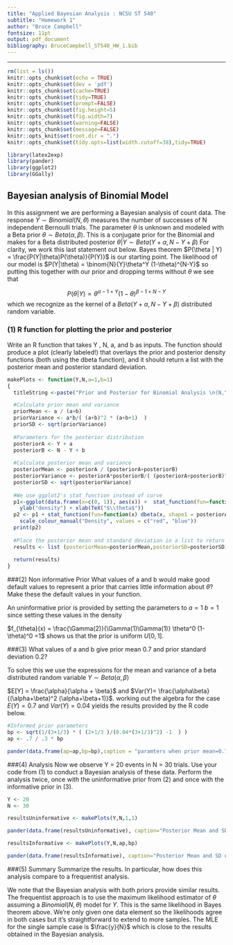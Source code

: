 ```yaml
---
title: "Applied Bayesian Analysis : NCSU ST 540"
subtitle: "Homework 1"
author: "Bruce Campbell"
fontsize: 11pt
output: pdf_document
bibliography: BruceCampbell_ST540_HW_1.bib
---
```


---
```r
rm(list = ls())
knitr::opts_chunk$set(echo = TRUE)
knitr::opts_chunk$set(dev = 'pdf')
knitr::opts_chunk$set(cache=TRUE)
knitr::opts_chunk$set(tidy=TRUE)
knitr::opts_chunk$set(prompt=FALSE)
knitr::opts_chunk$set(fig.height=5)
knitr::opts_chunk$set(fig.width=7)
knitr::opts_chunk$set(warning=FALSE)
knitr::opts_chunk$set(message=FALSE)
knitr::opts_knit$set(root.dir = ".")
knitr::opts_chunk$set(tidy.opts=list(width.cutoff=38),tidy=TRUE)

library(latex2exp)   
library(pander)
library(ggplot2)
library(GGally)
```


## Bayesian analysis of Binomial Model

In this assignment we are performing a Bayesian analysis of count data. The response $Y \sim Binomial(N,\theta)$ measures the number of successes of N independent Bernoulli trials. The parameter $\theta$ is unknown and modeled with a Beta prior $\theta \sim Beta(\alpha,\beta)$.  This is a conjugate prior for the Binomial and makes for a Beta distributed posterior $\theta | Y \sim Beta(Y+\alpha, N-Y+\beta)$ For clarity, we work this last statement out below.
Bayes theorem $P(\theta | Y) = \frac{P(Y|\theta)P(\theta)}{P(Y)}$ is our starting point. The likelihood of our model is $P(Y|\theta) = \binom{N}{Y}\theta^Y (1-\theta)^{N-Y}$ so putting this together with our prior and dropping terms without $\theta$ we see that 

$$P(\theta | Y )  \propto \theta^{\alpha-1+Y} (1-\theta)^{\beta-1+N-Y}$$ 
which we recognize as the kernel of a $Beta(Y+\alpha, N-Y+\beta)$ distributed random variable. 

### (1) R function for plotting the prior and posterior
Write an R function that takes Y , N, a, and b as inputs. The function should produce a plot (clearly labeled!) that overlays the prior and posterior density functions (both using the dbeta function), and it should return a list with the posterior mean and posterior standard
deviation.


```r

makePlots <- function(Y,N,a=1,b=1)
{
  titleString <-paste("Prior and Posterior for Binomial Analysis \n(N,Y,a,b) =(",N,",",Y,",",a,",",b,")", sep = " ")

  #Calculate prior mean and variance
  priorMean <- a / (a+b)
  priorVariance <- a*b/( (a+b)^2 * (a+b+1)  )
  priorSD <- sqrt(priorVariance)
  
  #Parameters for the posterior distribution 
  posteriorA <- Y + a
  posteriorB <- N - Y + b
  
  #Calculate posterior mean and variance
  posteriorMean <- posteriorA / (posteriorA+posteriorB)
  posteriorVariance <- posteriorA*posteriorB/( (posteriorA+posteriorB)^2 * (posteriorA+posteriorB+1)  )
  posteriorSD <- sqrt(posteriorVariance)
  
  #We use ggplot2's stat_function instead of curve
  p1<-ggplot(data.frame(x=c(0, 1)), aes(x)) +  stat_function(fun=function(x) dbeta(x, shape1 = a,shape2 = b),aes(colour = "prior") ) +
    ylab("density") + xlab(TeX("$\\theta$"))
  p2 <- p1 + stat_function(fun=function(x) dbeta(x, shape1 = posteriorA,shape2 = posteriorB),aes(colour = "posterior")) +ggtitle(titleString) +
    scale_colour_manual("Density", values = c("red", "blue"))
  print(p2)
  
  #Place the posterior mean and standard deviation in a list to return to the user. 
  results <- list (posteriorMean=posteriorMean,posteriorSD=posteriorSD)
  
  return(results)
}

```

###(2) Non informative Prior
What values of a and b would make good default values to represent a prior that carries little information about $\theta$? Make these the default values in your function.

An uninformative prior is provided by setting the parameters to $a =1 \; b=1$ since setting these values in the density

$f_{\theta}(x) = \frac{\Gamma(2)}{\Gamma(1)\Gamma(1)} \theta^0 (1-\theta)^0 =1$ shows us that the prior is uniform $U[0,1]$.

###(3) What values of a and b give prior mean 0.7 and prior standard deviation 0.2?

To solve this we use the expressions for the mean and variance of a beta distributed random variable $Y \sim Beta(\alpha,\beta)$

$E[Y] = \frac{\alpha}{\alpha + \beta}$ and $Var(Y)= \frac{\alpha\beta}{(\alpha+\beta)^2 (\alpha+\beta+1)}$.  working out the algebra for the case $E(Y)=0.7$ and $Var(Y) = 0.04$ yields the results provided by the R code below. 
 
```r
#Informed prior parameters 
bp <- sqrt(1/(3+1/3) * ( (2+1/3 )/(0.04*(3+1/3)^2) -1  ) )
ap <- .7 / .3 * bp

pander(data.frame(ap=ap,bp=bp),caption = "paramters when prior mean=0.7 and prior standard deviation=.2")
```

###(4) Analysis
Now we observe Y = 20 events in N = 30 trials. Use your code from (1) to conduct a Bayesian analysis of these data. Perform the analysis twice, once with the uninformative prior from (2) and once with the informative prior in (3).

```r
Y <- 20
N <- 30

resultsUninformative <- makePlots(Y,N,1,1)

pander(data.frame(resultsUninformative), caption="Posterior Mean and SD using Uninformative Prior ")

resultsInformative <- makePlots(Y,N,ap,bp)

pander(data.frame(resultsInformative), caption="Posterior Mean and SD using Informative Prior ")
```


###(5) Summary 
Summarize the results. In particular, how does this analysis compare to a frequentist analysis.

We note that the Bayesian analysis with both priors provide similar results. The frequentist approach is to use the maximum likelihood estimator of $\theta$ assuming a $Binomial(N,\theta)$ model for $Y$.  This is the same likelihood in Bayes theorem above.  We're only given one data element so the likelihoods agree in both cases but it's straightforward to extend to more samples.  The MLE for the single sample case is $\frac{y}{N}$ which is close to the results obtained in the Bayesian analysis.  
